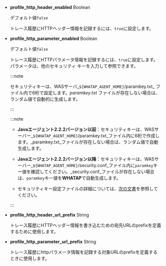 - **profile_http_header_enabled** <span class='type'>Boolean</span>

  デフォルト値`false`

  トレース履歴にHTTPヘッダー情報を記録するには、`true`に設定します。

- **profile_http_parameter_enabled** <span class='type'>Boolean</span><ScrollToLink anchor='profile_http_parameter' />

  デフォルト値`false`

  トレース履歴にHTTPパラメータ情報を記録するには、`true`に設定します。パラメータは、他のセキュリティ キーを入力して参照できます。

  <InDoc product='nodejs'>

  :::note

  セキュリティキーは、WASサーバ_`${WHATAP_AGENT_HOME}`/paramkey.txt_ ファイル内で6桁で設定します。_paramkey.txt_ ファイルが存在しない場合は、ランダム値で自動的に生成します。

  :::

  </InDoc>

  <InDoc product='java'>

  :::note

  - **Javaエージェント2.2.2バージョン以前**：セキュリティキーは、WASサーバー_`${WHATAP_AGENT_HOME}`/paramkey.txt_ファイル内に6桁で作成します。_paramkey.txt_ファイルが存在しない場合は、ランダム値で自動生成します。

  - **Javaエージェント2.2.2バージョン以降**：セキュリティキーは、WASサーバー_`${WHATAP_AGENT_HOME}`/security.conf_ファイル内に`paramkey`キー値を確認してください。_security.conf_ファイルが存在しない場合は、`paramkey`キー値を**WHATAP**で自動生成します。

  - セキュリティキー設定ファイルの詳細については、[次の文書](install-agent#security)を参照してください。

  :::

  </InDoc>

- **profile_http_header_url_prefix** <span class='type'>String</span>

  トレース履歴にHTTPヘッダー情報を書き込むための宛先URLのprefixを定義するために使用します。

- **profile_http_parameter_url_prefix** <span class='type'>String</span>

  トレース履歴にhttpパラメータ情報を記録する対象URLのprefixを定義するときに使用します。
